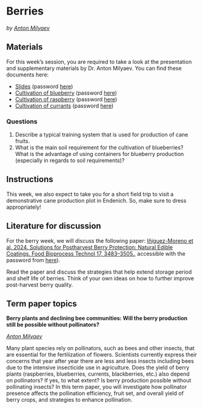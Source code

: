 # Berries
*by [Anton Milyaev](http://inresgb-lehre.iaas.uni-bonn.de/author/dr.-anton-milyaev/)*


## Materials

For this week’s session, you are required to take a look at the presentation and supplementary materials by Dr. Anton Milyaev. You can find these documents here:

* [Slides](https://uni-bonn.sciebo.de/s/fniKx0VYcAfAsbo) (password [here](https://ecampus.uni-bonn.de/goto_ecampus_copa_3530257.html))
* [Cultivation of blueberry](https://uni-bonn.sciebo.de/s/iz7dzyj4PiRO3o2) (password [here](https://ecampus.uni-bonn.de/goto_ecampus_copa_3530257.html))
* [Cultivation of raspberry](https://uni-bonn.sciebo.de/s/HxcQwPh4bdZdhjk) (password [here](https://ecampus.uni-bonn.de/goto_ecampus_copa_3530257.html))
* [Cultivation of currants](https://uni-bonn.sciebo.de/s/Tl9f006zi5kQf0R) (password [here](https://ecampus.uni-bonn.de/goto_ecampus_copa_3530257.html))

### Questions

1. Describe a typical training system that is used for production of cane fruits.
2. What is the main soil requirement for the cultivation of blueberries? What is the advantage of using containers for blueberry production (especially in regards to soil requirements)?

## Instructions

This week, we also expect to take you for a short field trip to visit a demonstrative cane production plot in Endenich. So, make sure to dress appropriately!

## Literature for discussion

For the berry week, we will discuss the following paper: [Iñiguez-Moreno et al. 2024. Solutions for Postharvest Berry Protection: Natural Edible Coatings. Food Bioprocess Technol 17, 3483–3505.](https://uni-bonn.sciebo.de/s/k111JI1bNhWsMeb), accessible with the password from [here](https://ecampus.uni-bonn.de/goto_ecampus_copa_3530257.html)).

Read the paper and discuss the strategies that help extend storage period and shelf life of berries. Think of your own ideas on how to further improve post-harvest berry quality.

## Term paper topics

**Berry plants and declining bee communities: Will the berry production still be possible without pollinators?**

*[Anton Milyaev](http://inresgb-lehre.iaas.uni-bonn.de/author/dr.-anton-milyaev/)*

Many plant species rely on pollinators, such as bees and other insects, that are essential for the fertilization of flowers. Scientists currently express their concerns that year after year there are less and less insects including bees due to the intensive insecticide use in agriculture. Does the yield of berry plants (raspberries, blueberries, currents, blackberries, etc.) also depend on pollinators? If yes, to what extent? Is berry production possible without pollinating insects? In this term paper, you will investigate how pollinator presence affects the pollination efficiency, fruit set, and overall yield of berry crops, and strategies to enhance pollination.

